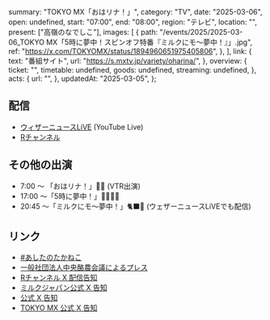   summary: "TOKYO MX「おはリナ！」",
  category: "TV",
  date: "2025-03-06",
  open: undefined,
  start: "07:00",
  end: "08:00",
  region: "テレビ",
  location: "",
  present: ["高嶺のなでしこ"],
  images: [
    {
      path: "/events/2025/2025-03-06_TOKYO MX「5時に夢中！スピンオフ特番『ミルクにモ〜夢中！』」.jpg",
      ref: "https://x.com/TOKYOMX/status/1894960651975405806",
    },
  ],
  link: {
    text: "番組サイト",
    url: "https://s.mxtv.jp/variety/oharina/",
  },
  overview: {
    ticket: "",
    timetable: undefined,
    goods: undefined,
    streaming: undefined,
  },
  acts: {
    url: "",
  },
  updatedAt: "2025-03-05",
};

## 配信

- [ウィザーニュースLiVE](https://www.youtube.com/@weathernews) (YouTube Live)
- [Rチャンネル](https://channel.rakuten.co.jp/?channel=88)

## その他の出演

- 7:00 〜 「おはリナ！」💛💜 (VTR出演)
- 17:00 〜「5時に夢中！」🩷💚🎀💙
- 20:45 〜「ミルクにモ〜夢中！」🐈‍⬛🌸 (ウェザーニュースLiVEでも配信)

## リンク

- [#あしたのたかねこ](https://x.com/takanenofficial/status/1897270886170026289)
- [一般社団法人中央酪農会議によるプレス](https://kyodonewsprwire.jp/release/202502274814)
- [Rチャンネル X 配信告知](https://x.com/rchannel_japan/status/1897235662715412894)
- [ミルクジャパン公式 X 告知](https://x.com/milk_japan2021/status/1896785834659156209)
- [公式 X 告知](https://x.com/takanenofficial/status/1895036150152417617)
- [TOKYO MX 公式 X 告知](https://x.com/TOKYOMX/status/1894960651975405806)
